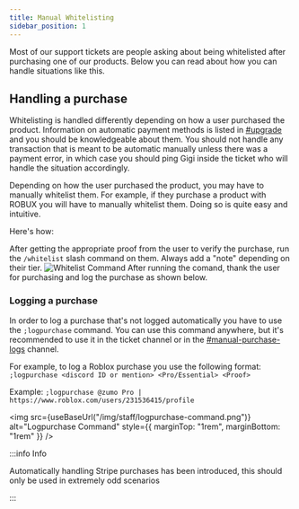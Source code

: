 ```yaml
---
title: Manual Whitelisting
sidebar_position: 1
---
```



Most of our support tickets are people asking about being whitelisted after purchasing one of our products. Below you can read about how you can handle situations like this.

## Handling a purchase

Whitelisting is handled differently depending on how a user purchased the product. Information on automatic payment methods is listed in <ins>[#upgrade](https://discord.com/channels/939553319750344744/939900864938795068)</ins> and you should be knowledgeable about them. You should not handle any transaction that is meant to be automatic manually unless there was a payment error, in which case you should ping Gigi inside the ticket who will handle the situation accordingly.

Depending on how the user purchased the product, you may have to manually whitelist them. For example, if they purchase a product with ROBUX you will have to manually whitelist them. Doing so is quite easy and intuitive.

Here's how:

<Tabs>
  <TabItem value="step1" label="Step 1" default>
    After getting the appropriate proof from the user to verify the purchase, run the <code>/whitelist</code> slash command on them. Always add a "note" depending on their tier.
    <img src={useBaseUrl("/img/staff/whitelistcommand.png")} alt="Whitelist Command" style={{marginTop: "1rem"}} />
  </TabItem>
  <TabItem value="step2" label="Step 2">
    After running the comand, thank the user for purchasing and log the purchase as shown below.
  </TabItem>
</Tabs>

### Logging a purchase

In order to log a purchase that's not logged automatically you have to use the `;logpurchase` command.
You can use this command anywhere, but it's recommended to use it in the ticket channel or in the [#manual-purchase-logs](https://discord.com/channels/939553319750344744/939910602564968538) channel.

For example, to log a Roblox purchase you use the following format:
`;logpurchase <discord ID or mention> <Pro/Essential> <Proof>`

Example:
`;logpurchase @zumo Pro | https://www.roblox.com/users/231536415/profile`

<img src={useBaseUrl("/img/staff/logpurchase-command.png")} alt="Logpurchase Command" style={{ marginTop: "1rem", marginBottom: "1rem" }} />

:::info Info

Automatically handling Stripe purchases has been introduced, this should only be used in extremely odd scenarios

:::
